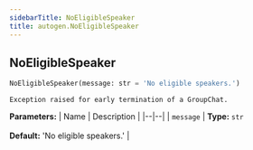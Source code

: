 ```yaml
---
sidebarTitle: NoEligibleSpeaker
title: autogen.NoEligibleSpeaker
---
```

<h2 id="autogen.NoEligibleSpeaker" class="doc doc-heading">
    <code class="doc-symbol doc-symbol-heading doc-symbol-class"></code>
    <span class="doc doc-object-name doc-class-name">NoEligibleSpeaker</span>
</h2>

```python
NoEligibleSpeaker(message: str = 'No eligible speakers.')
```

    Exception raised for early termination of a GroupChat.

<b>Parameters:</b>
| Name | Description |
|--|--|
| `message` | **Type:** `str`<br/><br/>**Default:** 'No eligible speakers.' |